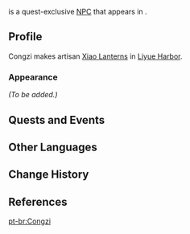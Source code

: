 {{Meta
<!-- REMOVE THIS TEMPLATE AFTER ADDING MISSING INFO -->
|missing_NPC_profile = yes
}}
{{Character Infobox
|image            = NPC Congzi.png
|region           = Liyue
|location         = Liyue
|voiceEN          = [https://www.deneenmelody.com/ Deneen Melody]<ref>Twitter: [https://twitter.com/DeneenMelody/status/1366847279852777475 EN VA Self Announcement]</ref> <small>(Memory)</small>
|type             = Quest NPC
}}
{{Lang|'''Congzi'''|zh=聪子|zh_rm=Cōngzi}} is a quest-exclusive [[NPC]] that appears in {{Quest|Yet the Butterfly Flutters Away}}.
<!--
==Location==
<gallery>
NPC Location Congzi.png|Congzi's location
NPC Location Congzi Context.png|Additional context
</gallery>
-->
==Profile==
Congzi makes artisan [[Xiao Lantern]]s in [[Liyue Harbor]].

===Appearance===
''(To be added.)''

==Quests and Events==
{{Quests and Events}}

==Other Languages==
{{Other Languages
|default_hidden = 1
|en      = Congzi
|zhs     = 聪子
|zhs_rm  = Cōngzi
|zht     = 聰子
|zht_rm  = Cōngzi
|ja      = 聡子
|ja_rm   = Soushi<ref>{{Ref/Quest|Friendships, Wishes, and Regrets|note=Japanese Voice-Over}}</ref>
|ko      = //{{tt|현명|賢明}}//
|es      = Tsongzi
|fr      = Congzi
|ru      = Цун Цзы
|th      = Congzi
|vi      = Congzi
|de      = Congzi
|id      = Congzi
|pt      = Congzi
|tr      = Congzi
|it      = Congzi
}}

==Change History==
{{Change History|1.3}}

==References==
{{Reflist}}

[[pt-br:Congzi]]
